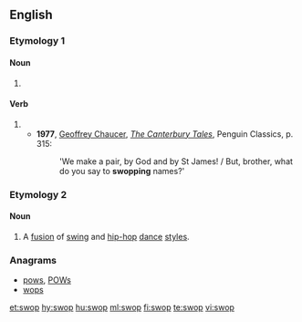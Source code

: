 ==English==

===Etymology 1===

====Noun====
{{en-noun}}

# {{alternative spelling of|swap}}

====Verb====
{{en-verb|swops|swopping|swopped}}

# {{alternative spelling of|swap}}
#* '''1977''', [[w:Geoffrey Chaucer|Geoffrey Chaucer]], ''[[w:The Canterbury Tales|The Canterbury Tales]]'', Penguin Classics, p. 315:
#*: 'We make a pair, by God and by St James! / But, brother, what do you say to '''swopping''' names?'

===Etymology 2===
{{blend|swing|hip-hop}}

====Noun====
{{en-noun|-}}
{{wikipedia}}
# A [[fusion]] of [[swing]] and [[hip-hop]] [[dance]] [[style]]s.

===Anagrams===
* [[pows#English|pows]], [[POWs#English|POWs]]
* [[wops#English|wops]]

[[et:swop]]
[[hy:swop]]
[[hu:swop]]
[[ml:swop]]
[[fi:swop]]
[[te:swop]]
[[vi:swop]]
